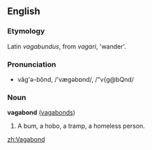 ==English==
===Etymology===
Latin ''vagabundus'', from ''vagari'', 'wander'.
===Pronunciation===
*văg'ə-bŏnd, /'vægəbɒnd/, /"v{g@bQnd/
===Noun===
'''vagabond''' ([[vagabonds]])
#A bum, a hobo, a tramp, a homeless person.

[[zh:Vagabond]]